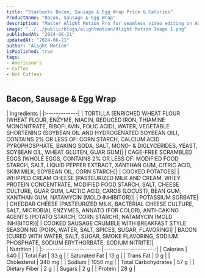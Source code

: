 ```yaml
---
title: "Starbucks Bacon, Sausage & Egg Wrap Price & Calories"
ProductName: "Bacon, Sausage & Egg Wrap" 
description: "Master Alight Motion Pro for seamless video editing on Android, iOS, and Tablets with our ultimate guide, unlocking advanced features and elevating your skills in 2024!"
image: "../../public/blogs/alightmotion/Alight Motion Image 1.png"
publishedAt: "2024-06-21"
updatedAt: "2024-06-21"
author: "Alight Motion"
isPublished: true
tags:
- Americano's
- Coffee
- Hot Coffees   
---
```


 
## Bacon, Sausage & Egg Wrap 
  
<div className="tables-container">
  <div className="table-wrapper">
    | Ingredients  |
    |:-------------|
    | TORTILLA [ENRICHED WHEAT FLOUR (WHEAT FLOUR, ENZYME, NIACIN, REDUCED IRON, THIAMINE MONONITRATE, RIBOFLAVIN, FOLIC ACID), WATER, VEGETABLE SHORTENING (SOYBEAN OIL AND HYDROGENATED SOYBEAN OIL), CONTAINS 2% OR LESS OF: CORN STARCH, CALCIUM ACID PYROPHOSPHATE, BAKING SODA, SALT, MONO- & DIGLYCERIDES, YEAST, SOYBEAN OIL, WHEAT GLUTEN, GUAR GUM]|
    | CAGE-FREE SCRAMBLED EGGS [WHOLE EGGS, CONTAINS 2% OR LESS OF: MODIFIED FOOD STARCH, SALT, LIQUID PEPPER EXTRACT, XANTHAN GUM, CITRIC ACID, SKIM MILK, SOYBEAN OIL, CORN STARCH]|
    |  COOKED POTATOES|
    | WHIPPED CREAM CHEESE [PASTEURIZED MILK AND CREAM, WHEY PROTEIN CONCENTRATE, MODIFIED FOOD STARCH, SALT, CHEESE CULTURE, GUAR GUM, LACTIC ACID, CAROB (LOCUST), BEAN GUM, XANTHAN GUM, NATAMYCIN (MOLD INHIBITOR)]|
    | POTASSIUM SORBATE|
    | CHEDDAR CHEESE [PASTEURIZED MILK, BACTERIAL CHEESE CULTURE, SALT, MICROBIAL ENZYMES, ANNATO (FOR COLOR), ANTI-CAKING AGENTS (POTATO STARCH, CORN STARCH), NATAMYCIN (MOLD INHIBITOR)]|
    | COOKED SAUSAGE CRUMBLE WITH BREAKFAST STYLE SEASONING [PORK, WATER, SALT, SPICES, SUGAR, FLAVORING]|
    | BACON [CURED WITH WATER, SALT, SUGAR, SMOKE FLAVORING, SODIUM PHOSPHATE, SODIUM ERYTHORBATE, SODIUM NITRITE]|
  </div>
  <div className="table-wrapper">
    | Nutrition               |                      |  
    |:------------------------|---------------------:|
    | Calories                | 640                   |
    | Total Fat               | 33 g                  |
    | Saturated Fat           | 13 g                  |
    | Trans Fat               | 0 g                  |
    | Cholesterol             | 340 mg                 |
    | Sodium                  | 1050 mg               |
    | Total Carbohydrates     | 57 g                  |
    | Dietary Fiber           | 2 g                  |
    | Sugars                  | 2 g                  |
    | Protein                 | 28 g                  |
  </div>
</div>
<style jsx>{`
  .tables-container {
    display: flex;
    flex-direction: row;
    gap: 30px;
  }
  .table-wrapper {
    width: 500px; /* Adjust as needed */
  }
  @media (max-width: 768px) {
    .tables-container {
      flex-direction: column;
      gap: 0px; /* Adjust as needed */
    }
    .table-wrapper {
      width: 100%; /* Adjust as needed */
    }
  }
`}</style>
